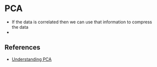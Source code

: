 # PCA
* If the data is correlated then we can use that information to compress the data
* 











## References
* [Understanding PCA](https://tivadardanka.com/blog/understanding-pca)